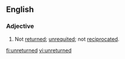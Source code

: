 ==English==
===Adjective===
{{en-adj}}
# Not [[returned]]; [[unrequited]]; not [[reciprocated]].

[[fi:unreturned]]
[[vi:unreturned]]